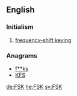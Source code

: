 ==English==

===Initialism===
{{rfc-header|Initialism}}
{{head|en|initialism}}

# [[frequency-shift keying]]

===Anagrams===
* [[f**ks#English|f**ks]]
* [[KFS#English|KFS]]

[[de:FSK]]
[[he:FSK]]
[[sv:FSK]]